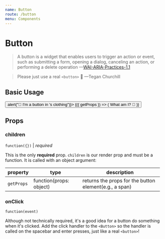 ```yaml
---
name: Button
route: /button
menu: Components
---
```



# Button

> A button is a widget that enables users to trigger an action or event, such as
> submitting a form, opening a dialog, canceling an action, or performing a
> delete operation
—[WAI-ARIA-Practices-1.1](https://www.w3.org/TR/wai-aria-practices-1.1/#button)

> Please just use a real `<button>` 🙏
—Tegan Churchill

## Basic Usage

<Playground>
  <Button onClick={() => alert("💁‍ I'm a button in <span>'s clothing")}>
    {({ getProps }) => (
      <span {...getProps()}>What am I? 🤔</span>
    )}
  </Button>
</Playground>

## Props

### children
`function({})` | *required*

This is the only **required** prop. `children` is our render prop and must be a
function. It is called with an object argument:

| **property**      | **type** | **description** |
|-------------------|----------|-----------------|
| `getProps` | function(props: object) | returns the props for the button element(e.g., a span) |

### onClick
`function(event)`

Although not technically required, it's a good idea for a button do something
when it's clicked. Add the click handler to the `<Button>` so the handler is
called on the spacebar and enter presses, just like a real `<button>`!
